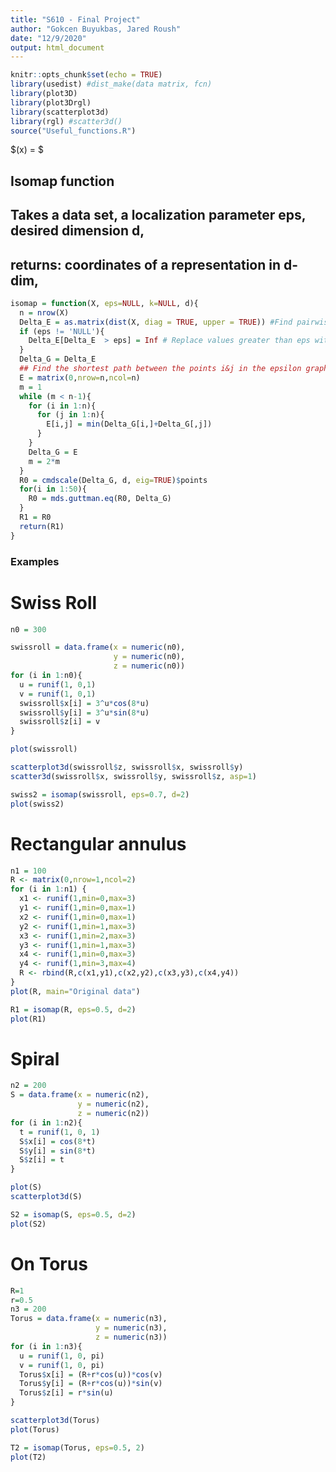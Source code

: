 ---
title: "S610 - Final Project"
author: "Gokcen Buyukbas, Jared Roush"
date: "12/9/2020"
output: html_document
---

```{r setup, include=FALSE}
knitr::opts_chunk$set(echo = TRUE)
library(usedist) #dist_make(data matrix, fcn)
library(plot3D)
library(plot3Drgl)
library(scatterplot3d) 
library(rgl) #scatter3d()
source("Useful_functions.R")
```

$\sigma(x) = $


## Isomap function
## Takes a data set, a localization parameter eps, desired dimension d, 
##    returns: coordinates of a representation  in d-dim, 


```{r}
isomap = function(X, eps=NULL, k=NULL, d){
  n = nrow(X)
  Delta_E = as.matrix(dist(X, diag = TRUE, upper = TRUE)) #Find pairwise distances 
  if (eps != 'NULL'){
    Delta_E[Delta_E  > eps] = Inf # Replace values greater than eps with infinity
  }
  Delta_G = Delta_E
  ## Find the shortest path between the points i&j in the epsilon graph
  E = matrix(0,nrow=n,ncol=n) 
  m = 1
  while (m < n-1){
    for (i in 1:n){
      for (j in 1:n){
        E[i,j] = min(Delta_G[i,]+Delta_G[,j])
      }
    }
    Delta_G = E
    m = 2*m
  }
  R0 = cmdscale(Delta_G, d, eig=TRUE)$points
  for(i in 1:50){
    R0 = mds.guttman.eq(R0, Delta_G)
  }
  R1 = R0
  return(R1)
}
```



### Examples ###

# Swiss Roll
```{r}
n0 = 300

swissroll = data.frame(x = numeric(n0),
                       y = numeric(n0),
                       z = numeric(n0))
for (i in 1:n0){
  u = runif(1, 0,1)
  v = runif(1, 0,1)
  swissroll$x[i] = 3^u*cos(8*u)
  swissroll$y[i] = 3^u*sin(8*u)
  swissroll$z[i] = v
}
```
```{r}

plot(swissroll)

scatterplot3d(swissroll$z, swissroll$x, swissroll$y)
scatter3d(swissroll$x, swissroll$y, swissroll$z, asp=1)

swiss2 = isomap(swissroll, eps=0.7, d=2)
plot(swiss2)

```

# Rectangular annulus

```{r}
n1 = 100
R <- matrix(0,nrow=1,ncol=2)
for (i in 1:n1) {
  x1 <- runif(1,min=0,max=3)
  y1 <- runif(1,min=0,max=1)
  x2 <- runif(1,min=0,max=1)
  y2 <- runif(1,min=1,max=3)
  x3 <- runif(1,min=2,max=3)
  y3 <- runif(1,min=1,max=3)
  x4 <- runif(1,min=0,max=3)
  y4 <- runif(1,min=3,max=4)
  R <- rbind(R,c(x1,y1),c(x2,y2),c(x3,y3),c(x4,y4))
}
plot(R, main="Original data")

R1 = isomap(R, eps=0.5, d=2)
plot(R1)
```

# Spiral

```{r}
n2 = 200
S = data.frame(x = numeric(n2),
               y = numeric(n2),
               z = numeric(n2))
for (i in 1:n2){
  t = runif(1, 0, 1)
  S$x[i] = cos(8*t)
  S$y[i] = sin(8*t)
  S$z[i] = t
}

plot(S)
scatterplot3d(S)

S2 = isomap(S, eps=0.5, d=2)
plot(S2)
```

# On Torus
```{r}
R=1
r=0.5
n3 = 200
Torus = data.frame(x = numeric(n3),
                   y = numeric(n3),
                   z = numeric(n3))
for (i in 1:n3){
  u = runif(1, 0, pi)
  v = runif(1, 0, pi)
  Torus$x[i] = (R+r*cos(u))*cos(v)
  Torus$y[i] = (R+r*cos(u))*sin(v)
  Torus$z[i] = r*sin(u)
}

scatterplot3d(Torus)
plot(Torus)

T2 = isomap(Torus, eps=0.5, 2)
plot(T2)
```
